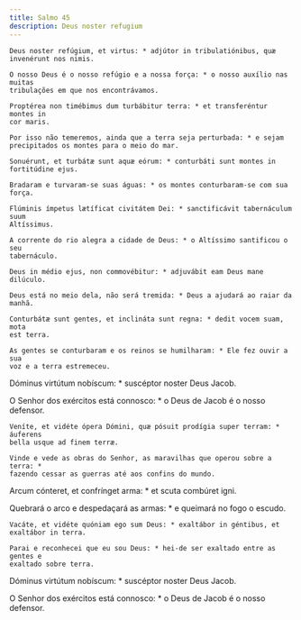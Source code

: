 ```yaml
---
title: Salmo 45
description: Deus noster refugium
---
```


<div class="side-by-side not-content">

    Deus noster refúgium, et virtus: * adjútor in tribulatiónibus, quæ
    invenérunt nos nimis.

    O nosso Deus é o nosso refúgio e a nossa força: * o nosso auxílio nas muitas
    tribulações em que nos encontrávamos.

    Proptérea non timébimus dum turbábitur terra: * et transferéntur montes in
    cor maris.

    Por isso não temeremos, ainda que a terra seja perturbada: * e sejam
    precipitados os montes para o meio do mar.

    Sonuérunt, et turbátæ sunt aquæ eórum: * conturbáti sunt montes in
    fortitúdine ejus.

    Bradaram e turvaram-se suas águas: * os montes conturbaram-se com sua força.

    Flúminis ímpetus lætíficat civitátem Dei: * sanctificávit tabernáculum suum
    Altíssimus.

    A corrente do rio alegra a cidade de Deus: * o Altíssimo santificou o seu
    tabernáculo.

    Deus in médio ejus, non commovébitur: * adjuvábit eam Deus mane dilúculo.

    Deus está no meio dela, não será tremida: * Deus a ajudará ao raiar da
    manhã.

    Conturbátæ sunt gentes, et inclináta sunt regna: * dedit vocem suam, mota
    est terra.

    As gentes se conturbaram e os reinos se humilharam: * Ele fez ouvir a sua
    voz e a terra estremeceu.
  </span>

Dóminus virtútum nobíscum: * suscéptor noster Deus Jacob.

  <span>
    O Senhor dos exércitos está connosco: * o Deus de Jacob é o nosso defensor.

    Veníte, et vidéte ópera Dómini, quæ pósuit prodígia super terram: * áuferens
    bella usque ad finem terræ.

    Vinde e vede as obras do Senhor, as maravilhas que operou sobre a terra: *
    fazendo cessar as guerras até aos confins do mundo.
  </span>

Arcum cónteret, et confrínget arma: * et scuta combúret igni.

  <span>
    Quebrará o arco e despedaçará as armas: * e queimará no fogo o escudo.

    Vacáte, et vidéte quóniam ego sum Deus: * exaltábor in géntibus, et
    exaltábor in terra.

    Parai e reconhecei que eu sou Deus: * hei-de ser exaltado entre as gentes e
    exaltado sobre terra.
  </span>

Dóminus virtútum nobíscum: * suscéptor noster Deus Jacob.

  <span>
    O Senhor dos exércitos está connosco: * o Deus de Jacob é o nosso defensor.

</div>
